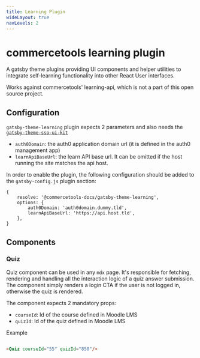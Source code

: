 ```yaml
---
title: Learning Plugin
wideLayout: true
navLevels: 2
---
```


# commercetools learning plugin

A gatsby theme plugins providing UI components and helper utilities to integrate self-learning functionality
into other React User interfaces.

Works against commercetools' learning-api, which is not a part of this open source project. 

## Configuration

`gatsby-theme-learning` plugin expects 2 parameters and also needs the [`gatsby-theme-sso-ui-kit`](../configuration/sso)

- `auth0Domain`: the auth0 application domain url (it is defined in the auth0 management app)
- `learnApiBaseUrl`: the learn API base url. It can be omitted if the host running the site matches the api host.

In order to enable the plugin, the following configuration should be added to the `gatsby-config.js` plugin section:

```
{
    resolve: '@commercetools-docs/gatsby-theme-learning',
    options: {
        auth0Domain: 'auth0domain.dummy.tld',
        learnApiBaseUrl: 'https://api.host.tld',
    },
}
```

## Components

### Quiz

Quiz component can be used in any `mdx` page. It's responsible for fetching, rendering and handling all the interaction logic of a quiz answer submission.
The component simply renders a login CTA if the user is not logged in, otherwise the quiz is rendered.

The component expects 2 mandatory props:

- `courseId`: Id of the course defined in Moodle LMS
- `quizId`: Id of the quiz defined in Moodle LMS

Example

<SideBySide>

```md title="you write:" secondaryTheme

<Quiz courseId="55" quizId="850"/>

```

<Quiz courseId="55" quizId="850"/>


</SideBySide>
